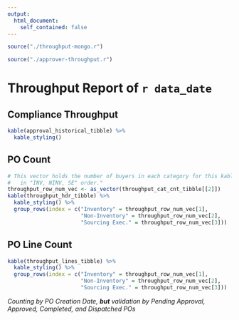 ```yaml
---
output:
  html_document:
    self_contained: false
---
```


```r
source("./throughput-mongo.r")
```

```r
source("./approver-throughput.r")
```

# Throughput Report of `r data_date`

## Compliance Throughput

```r
kable(approval_historical_tibble) %>% 
  kable_styling()
```

## PO Count

```r
# This vector holds the number of buyers in each category for this kable,
#   in "INV, NINV, SE" order."
throughput_row_num_vec <- as_vector(throughput_cat_cnt_tibble[[2]])
kable(throughput_hdr_tibble) %>% 
  kable_styling() %>% 
  group_rows(index = c("Inventory" = throughput_row_num_vec[1],
                       "Non-Inventory" = throughput_row_num_vec[2],
                       "Sourcing Exec." = throughput_row_num_vec[3]))
```

## PO Line Count

```r
kable(throughput_lines_tibble) %>% 
  kable_styling() %>% 
  group_rows(index = c("Inventory" = throughput_row_num_vec[1],
                       "Non-Inventory" = throughput_row_num_vec[2],
                       "Sourcing Exec." = throughput_row_num_vec[3]))
```

*Counting by PO Creation Date, **but** validation by Pending Approval, Approved, Completed, and Dispatched POs*